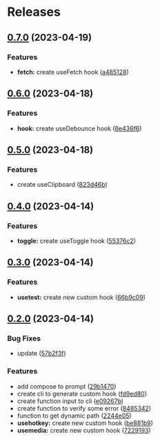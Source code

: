 # Releases

## [0.7.0](https://github.com/mmartinsoliv/easy-hooks-ts/compare/v0.6.0...v0.7.0) (2023-04-19)

### Features

* **fetch:** create useFetch hook ([a485128](https://github.com/mmartinsoliv/easy-hooks-ts/commit/a485128fdfbece32064f93cdbccb69affd22511c))

## [0.6.0](https://github.com/mmartinsoliv/easy-hooks-ts/compare/v0.5.0...v0.6.0) (2023-04-18)

### Features

* **hook:** create useDebounce hook ([6e436f6](https://github.com/mmartinsoliv/easy-hooks-ts/commit/6e436f67f7603c16a049e07f1d8546c50a760554))

## [0.5.0](https://github.com/mmartinsoliv/easy-hooks-ts/compare/v0.4.0...v0.5.0) (2023-04-18)

### Features

* create useClipboard ([823d46b](https://github.com/mmartinsoliv/easy-hooks-ts/commit/823d46bbae6c7ca7a69a146593aed36825234ca1))

## [0.4.0](https://github.com/mmartinsoliv/easy-hooks-ts/compare/v0.3.0...v0.4.0) (2023-04-14)

### Features

* **toggle:** create useToggle hook ([55376c2](https://github.com/mmartinsoliv/easy-hooks-ts/commit/55376c2ec611c56b07b7818ee8de121114a1e438))


## [0.3.0](https://github.com/mmartinsoliv/easy-hooks-ts/compare/v0.2.0...v0.3.0) (2023-04-14)

### Features

* **usetest:** create new custom hook ([66b9c09](https://github.com/mmartinsoliv/easy-hooks-ts/commit/66b9c09142f789addf2db57fa50a462a8f1fcc48))

## [0.2.0](https://github.com/mmartinsoliv/easy-hooks-ts/compare/v0.1.2...v0.2.0) (2023-04-14)

### Bug Fixes

* update ([57b2f3f](https://github.com/mmartinsoliv/easy-hooks-ts/commit/57b2f3fcbe894dadd9d8b078dece3394a4fbe9da))

### Features

* add compose to prompt ([29b1470](https://github.com/mmartinsoliv/easy-hooks-ts/commit/29b14704bd0c86e7a83669e51709b1c4de5eea34))
* create cli to generate custom hook ([fd9ed80](https://github.com/mmartinsoliv/easy-hooks-ts/commit/fd9ed8050e56fcd13cb0facf93caeba2579ff433))
* create function input to cli ([e09267b](https://github.com/mmartinsoliv/easy-hooks-ts/commit/e09267be28c001eab71600d16ade2fc0d4b0a8ef))
* create function to verify some error ([8485342](https://github.com/mmartinsoliv/easy-hooks-ts/commit/84853424e8bf32d7bb9d7d3042339ce417cbfa43))
* function to get dynamic path ([2244e05](https://github.com/mmartinsoliv/easy-hooks-ts/commit/2244e05844987df7a7b1aae8c7e9cdde04eb71fe))
* **usehotkey:** create new custom hook ([be881b9](https://github.com/mmartinsoliv/easy-hooks-ts/commit/be881b9f4198282e36b77ccb4cc5984de5cdb382))
* **usemedia:** create new custom hook ([7229193](https://github.com/mmartinsoliv/easy-hooks-ts/commit/7229193ee1fed80d37276c704a4dcee4cbba2362))
